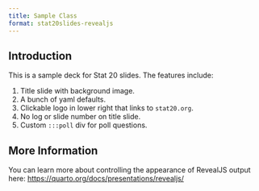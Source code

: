 ```yaml
---
title: Sample Class
format: stat20slides-revealjs
---
```


## Introduction

This is a sample deck for Stat 20 slides. The features include:

1. Title slide with background image.
2. A bunch of yaml defaults.
3. Clickable logo in lower right that links to `stat20.org`.
4. No log or slide number on title slide.
5. Custom `:::poll` div for poll questions.

## More Information

You can learn more about controlling the appearance of RevealJS output here: <https://quarto.org/docs/presentations/revealjs/>

